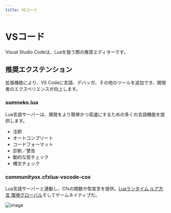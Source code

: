 ```yaml
---
title: VSコード
---
```


# VSコード

Visual Studio Codeは、Luaを扱う際の推奨エディターです。

## 推奨エクステンション

拡張機能により、VS Codeに言語、デバッガ、その他のツールを追加でき、開発者のエクスペリエンスが向上します。

### sumneko.lua

Lua言語サーバーは、開発をより簡単かつ高速にするための多くの言語機能を提供します。

- 注釈
- オートコンプリート
- コードフォーマット
- 診断／警告
- 動的な型チェック
- 構文チェック

### communityox.cfxlua-vscode-cox

Lua言語サーバーと連動し、Cfxの関数や型宣言を提供。[Luaランタイム](https://github.com/citizenfx/fivem/blob/master/code/components/citizen-scripting-lua/src/LuaScriptRuntime.cpp),[ルア方言](https://github.com/citizenfx/lua/tree/luaglm-dev/cfx),[環境グローバル](https://github.com/citizenfx/fivem/blob/master/data/shared/citizen/scripting/lua/scheduler.lua)そしてゲームネイティブだ。

![image](https://user-images.githubusercontent.com/65407488/141656446-21f9105a-9371-4bb3-9089-ab672930f830.png)
